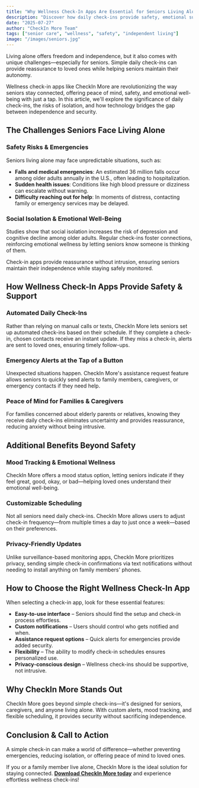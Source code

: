 ```yaml
---
title: "Why Wellness Check-In Apps Are Essential for Seniors Living Alone"
description: "Discover how daily check-ins provide safety, emotional support, and peace of mind for seniors living independently while maintaining their autonomy."
date: "2025-07-27"
author: "CheckIn More Team"
tags: ["senior care", "wellness", "safety", "independent living"]
image: "/images/seniors.jpg"
---
```


Living alone offers freedom and independence, but it also comes with unique challenges—especially for seniors. Simple daily check-ins can provide reassurance to loved ones while helping seniors maintain their autonomy.

Wellness check-in apps like CheckIn More are revolutionizing the way seniors stay connected, offering peace of mind, safety, and emotional well-being with just a tap. In this article, we'll explore the significance of daily check-ins, the risks of isolation, and how technology bridges the gap between independence and security.

## The Challenges Seniors Face Living Alone

### Safety Risks & Emergencies

Seniors living alone may face unpredictable situations, such as:

- **Falls and medical emergencies**: An estimated 36 million falls occur among older adults annually in the U.S., often leading to hospitalization.
- **Sudden health issues**: Conditions like high blood pressure or dizziness can escalate without warning.
- **Difficulty reaching out for help**: In moments of distress, contacting family or emergency services may be delayed.

### Social Isolation & Emotional Well-Being

Studies show that social isolation increases the risk of depression and cognitive decline among older adults. Regular check-ins foster connections, reinforcing emotional wellness by letting seniors know someone is thinking of them.

Check-in apps provide reassurance without intrusion, ensuring seniors maintain their independence while staying safely monitored.

## How Wellness Check-In Apps Provide Safety & Support

### Automated Daily Check-Ins

Rather than relying on manual calls or texts, CheckIn More lets seniors set up automated check-ins based on their schedule. If they complete a check-in, chosen contacts receive an instant update. If they miss a check-in, alerts are sent to loved ones, ensuring timely follow-ups.

### Emergency Alerts at the Tap of a Button

Unexpected situations happen. CheckIn More's assistance request feature allows seniors to quickly send alerts to family members, caregivers, or emergency contacts if they need help.

### Peace of Mind for Families & Caregivers

For families concerned about elderly parents or relatives, knowing they receive daily check-ins eliminates uncertainty and provides reassurance, reducing anxiety without being intrusive.

## Additional Benefits Beyond Safety

### Mood Tracking & Emotional Wellness

CheckIn More offers a mood status option, letting seniors indicate if they feel great, good, okay, or bad—helping loved ones understand their emotional well-being.

### Customizable Scheduling

Not all seniors need daily check-ins. CheckIn More allows users to adjust check-in frequency—from multiple times a day to just once a week—based on their preferences.

### Privacy-Friendly Updates

Unlike surveillance-based monitoring apps, CheckIn More prioritizes privacy, sending simple check-in confirmations via text notifications without needing to install anything on family members' phones.

## How to Choose the Right Wellness Check-In App

When selecting a check-in app, look for these essential features:

- **Easy-to-use interface** – Seniors should find the setup and check-in process effortless.
- **Custom notifications** – Users should control who gets notified and when.
- **Assistance request options** – Quick alerts for emergencies provide added security.
- **Flexibility** – The ability to modify check-in schedules ensures personalized use.
- **Privacy-conscious design** – Wellness check-ins should be supportive, not intrusive.

## Why CheckIn More Stands Out

CheckIn More goes beyond simple check-ins—it's designed for seniors, caregivers, and anyone living alone. With custom alerts, mood tracking, and flexible scheduling, it provides security without sacrificing independence.

## Conclusion & Call to Action

A simple check-in can make a world of difference—whether preventing emergencies, reducing isolation, or offering peace of mind to loved ones.

If you or a family member live alone, CheckIn More is the ideal solution for staying connected. **[Download CheckIn More today](#)** and experience effortless wellness check-ins! 